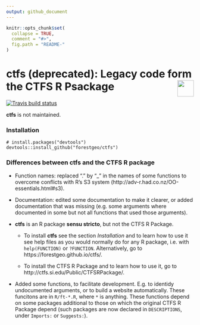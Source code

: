 ```yaml
---
output: github_document
---
```


<!-- README.md is generated from README.Rmd. Please edit that file -->

```r
knitr::opts_chunk$set(
  collapse = TRUE,
  comment = "#>",
  fig.path = "README-"
)
```

# ctfs (deprecated): Legacy code form the CTFS R Psackage <img src="https://i.imgur.com/39pvr4n.png" align="right" height=44 />

[![Travis build status](https://travis-ci.org/forestgeo/ctfs.svg?branch=master)](https://travis-ci.org/forestgeo/ctfs)

__ctfs__ is not maintained.

### Installation

```
# install.packages("devtools")
devtools::install_github("forestgeo/ctfs")
```

### Differences between ctfs and the CTFS R package

* Function names: replaced "." by "_" in the names of some functions to overcome conflicts with R's S3 system (http://adv-r.had.co.nz/OO-essentials.html#s3).

* Documentation: edited some documentation to make it clearer, or added documentation that was missing (e.g. some arguments where documented in some but not all functions that used those arguments).

* __ctfs__ is an R package __sensu stricto__, but not the CTFS R Package. 

    * To install __ctfs__ see the section _Installation_ and to learn how to use it see help files as you would normally do for any R package, i.e. with `help(FUNCTION)` or `?FUNCTION`. Alternatively, go to https://forestgeo.github.io/ctfs/.
    
    * To install the CTFS R Package and to learn how to use it, go to http://ctfs.si.edu/Public/CTFSRPackage/.

* Added some functions, to facilitate development. E.g. to identidy undocumented arguments, or to build a website automatically. These funcitons are in `R/ft-*.R`, where `*` is anything. These functions depend on some packages additional to those on which the original CTFS R Package depend (such packages are now declared in `DESCRIPTIONS`, under `Imports:` or `Suggests:`).
